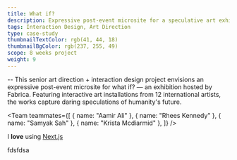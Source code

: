 ```yaml
---
title: What if?
description: Expressive post-event microsite for a speculative art exhibition
tags: Interaction Design, Art Direction
type: case-study
thumbnailTextColor: rgb(41, 44, 18)
thumbnailBgColor: rgb(237, 255, 49)
scope: 8 weeks project
weight: 9
---
```


<FullImage src="/project-assets/whatif/intro.jpg" />

-- This senior art direction + interaction design project envisions an expressive post-event microsite for what if? — an exhibition hosted by Fabrica. Featuring interactive art installations from 12 international artists, the works capture daring speculations of humanity's future.

<Team
  teammates={[
    { name: "Aamir Ali" },
    { name: "Rhees Kennedy" },
    { name: "Samyak Sah" },
    { name: "Krista Mcdiarmid" },
  ]}
/>

I **love** using [Next.js](https://nextjs.org/)

fdsfdsa
